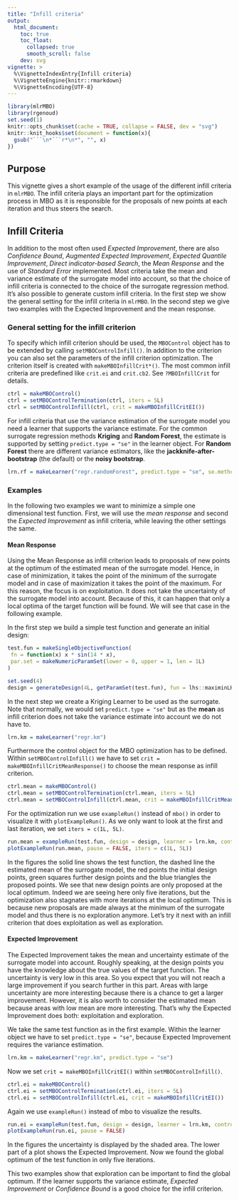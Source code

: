 ```yaml
---
title: "Infill criteria"
output:
  html_document:
    toc: true
    toc_float:
      collapsed: true
      smooth_scroll: false
    dev: svg
vignette: >
  %\VignetteIndexEntry{Infill criteria}
  %\VignetteEngine{knitr::rmarkdown}
  %\VignetteEncoding{UTF-8}
---
```


```r
library(mlrMBO)
library(rgenoud)
set.seed(1)
knitr::opts_chunk$set(cache = TRUE, collapse = FALSE, dev = "svg")
knitr::knit_hooks$set(document = function(x){
  gsub("```\n*```r*\n*", "", x)
})
```

## Purpose

This vignette gives a short example of the usage of the different infill criteria in `mlrMBO`.
The infill criteria plays an important part for the optimization process in MBO as it is responsible for the proposals of new points at each iteration and thus steers the search.

## Infill Criteria

In addition to the most often used _Expected Improvement_, there are also _Confidence Bound_, _Augmented Expected Improvement_, _Expected Quantile Improvement_, _Direct indicator-based Search_, the _Mean Response_ and the use of _Standard Error_ implemented.
Most criteria take the mean and variance estimate of the surrogate model into account, so that the choice of infill criteria is connected to the choice of the surrogate regression method.
It's also possible to generate custom infill criteria.
In the first step we show the general setting for the infill criteria in `mlrMBO`.
In the second step we give two examples with the Expected Improvement and the mean response.

### General setting for the infill criterion

To specify which infill criterion should be used, the `MBOControl` object has to be extended by calling `setMBOControlInfill()`.
In addition to the criterion you can also set the parameters of the infill criterion optimization.
The criterion itself is created with `makeMBOInfillCrit*()`.
The most common infill criteria are predefined like `crit.ei` and `crit.cb2`. See `?MBOInfillCrit` for details.

```r
ctrl = makeMBOControl()
ctrl = setMBOControlTermination(ctrl, iters = 5L)
ctrl = setMBOControlInfill(ctrl, crit = makeMBOInfillCritEI())
```

For infill criteria that use the variance estimation of the surrogate model you need a learner that supports the variance estimate.
For the common surrogate regression methods **Kriging** and **Random Forest**, the estimate is supported by setting `predict.type = "se"` in the learner object.
For **Random Forest** there are different variance estimators, like the **jackknife-after-bootstrap** (the default) or the **noisy bootstrap**.

```r
lrn.rf = makeLearner("regr.randomForest", predict.type = "se", se.method = "jackknife")
```

### Examples

In the following two examples we want to minimize a simple one dimensional test function.
First, we will use the *mean response* and second the _Expected Improvement_ as infill criteria, while leaving the other settings the same.

#### Mean Response

Using the Mean Response as infill criterion leads to proposals of new points at the optimum of the estimated mean of the surrogate model.
Hence, in case of minimization, it takes the point of the minimum of the surrogate model and in case of maximization it takes the point of the maximum.
For this reason, the focus is on exploitation.
It does not take the uncertainty of the surrogate model into account.
Because of this, it can happen that only a local optima of the target function will be found.
We will see that case in the following example.

In the first step we build a simple test function and generate an initial design:

```r
test.fun = makeSingleObjectiveFunction(
 fn = function(x) x * sin(14 * x),
 par.set = makeNumericParamSet(lower = 0, upper = 1, len = 1L)
)

set.seed(4)
design = generateDesign(4L, getParamSet(test.fun), fun = lhs::maximinLHS)
```

In the next step we create a Kriging Learner to be used as the surrogate.
Note that normally, we would set `predict.type = "se"` but as the **mean** as infill criterion does not take the variance estimate into account we do not have to.

```r
lrn.km = makeLearner("regr.km")
```

Furthermore the control object for the MBO optimization has to be defined.
Within `setMBOControlInfill()` we have to set `crit = makeMBOInfillCritMeanResponse()` to choose the mean response as infill criterion.

```r
ctrl.mean = makeMBOControl()
ctrl.mean = setMBOControlTermination(ctrl.mean, iters = 5L)
ctrl.mean = setMBOControlInfill(ctrl.mean, crit = makeMBOInfillCritMeanResponse())
```

For the optimization run we use `exampleRun()` instead of `mbo()` in order to visualize it with `plotExampleRun()`.
As we only want to look at the first and last iteration, we set `iters = c(1L, 5L)`.

```r
run.mean = exampleRun(test.fun, design = design, learner = lrn.km, control = ctrl.mean)
plotExampleRun(run.mean, pause = FALSE, iters = c(1L, 5L))
```

In the figures the solid line shows the test function, the dashed line the estimated mean of the surrogate model, the red points the initial design points, green squares further design points and the blue triangles the proposed points.
We see that new design points are only proposed at the local optimum.
Indeed we are seeing here only five iterations, but the optimization also stagnates with more iterations at the local optimum.
This is because new proposals are made always at the minimum of the surrogate model and thus there is no exploration anymore.
Let's try it next with an infill criterion that does exploitation as well as exploration.

#### Expected Improvement

The Expected Improvement takes the mean and uncertainty estimate of the surrogate model into account.
Roughly speaking, at the design points you have the knowledge about the true values of the target function.
The uncertainty is very low in this area.
So you expect that you will not reach a large improvement if you search further in this part.
Areas with large uncertainty are more interesting because there is a chance to get a larger improvement.
However, it is also worth to consider the estimated mean because areas with low mean are more interesting.
That's why the Expected Improvement does both: exploitation and exploration.

We take the same test function as in the first example.
Within the learner object we have to set `predict.type = "se"`, because Expected Improvement requires the variance estimation.

```r
lrn.km = makeLearner("regr.km", predict.type = "se")
```

Now we set `crit = makeMBOInfillCritEI()` within `setMBOControlInfill()`.

```r
ctrl.ei = makeMBOControl()
ctrl.ei = setMBOControlTermination(ctrl.ei, iters = 5L)
ctrl.ei = setMBOControlInfill(ctrl.ei, crit = makeMBOInfillCritEI())
```

Again we use `exampleRun()` instead of mbo to visualize the results.

```r
run.ei = exampleRun(test.fun, design = design, learner = lrn.km, control = ctrl.ei)
plotExampleRun(run.ei, pause = FALSE)
```

In the figures the uncertainty is displayed by the shaded area.
The lower part of a plot shows the Expected Improvement.
Now we found the global optimum of the test function in only five iterations.

This two examples show that exploration can be important to find the global optimum.
If the learner supports the variance estimate, _Expected Improvement_ or _Confidence Bound_ is a good choice for the infill criterion.
